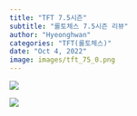 ```yaml
---
title: "TFT 7.5시즌"
subtitle: "롤토체스 7.5시즌 리뷰"
author: "Hyeonghwan"
categories: "TFT(롤토체스)"
date: "Oct 4, 2022"
image: images/tft_75_0.png
---
```


![](images/tft_75_1.png)

![](images/tft_75_2.jpg)